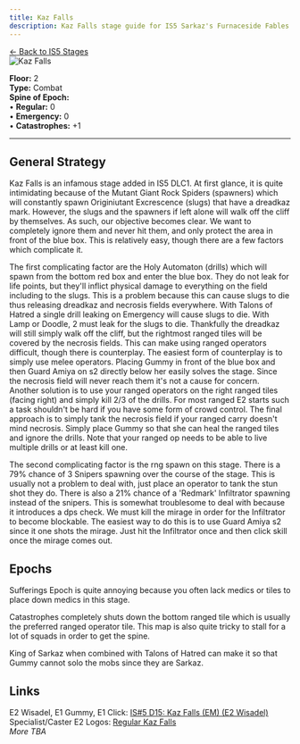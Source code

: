 ```yaml
---
title: Kaz Falls
description: Kaz Falls stage guide for IS5 Sarkaz's Furnaceside Fables
---
```


<div class="back-button-container">
  <a href="/is5-sarkaz/stages/" class="back-button">
    <span class="back-arrow">←</span>
    <span class="back-text">Back to IS5 Stages</span>
  </a>
</div>


<img src="/stages/is5/kaz-falls.png" alt="Kaz Falls" />

**Floor:** 2  
**Type:** Combat  
**Spine of Epoch:**<br />
• **Regular:** 0<br />
• **Emergency:** 0<br />
• **Catastrophes:** +1

---


<StrategySection title="Stage Analysis" author="Bait" defaultOpen={true}>

General Strategy
-------------
Kaz Falls is an infamous stage added in IS5 DLC1. At first glance, it is quite intimidating because of the Mutant Giant Rock Spiders (spawners) which will constantly spawn Originiutant Excrescence (slugs) that have a dreadkaz mark. However, the slugs and the spawners if left alone will walk off the cliff by themselves. As such, our objective becomes clear. We want to completely ignore them and never hit them, and only protect the area in front of the blue box. This is relatively easy, though there are a few factors which complicate it.

The first complicating factor are the Holy Automaton (drills) which will spawn from the bottom red box and enter the blue box. They do not leak for life points, but they'll inflict physical damage to everything on the field including to the slugs. This is a problem because this can cause slugs to die thus releasing dreadkaz and necrosis fields everywhere. With Talons of Hatred a single drill leaking on Emergency will cause slugs to die. With Lamp or Doodle, 2 must leak for the slugs to die. Thankfully the dreadkaz will still simply walk off the cliff, but the rightmost ranged tiles will be covered by the necrosis fields. This can make using ranged operators difficult, though there is counterplay. The easiest form of counterplay is to simply use melee operators. Placing Gummy in front of the blue box and then Guard Amiya on s2 directly below her easily solves the stage. Since the necrosis field will never reach them it's not a cause for concern. Another solution is to use your ranged operators on the right ranged tiles (facing right) and simply kill 2/3 of the drills. For most ranged E2 starts such a task shouldn't be hard if you have some form of crowd control. The final approach is to simply tank the necrosis field if your ranged carry doesn't mind necrosis. Simply place Gummy so that she can heal the ranged tiles and ignore the drills. Note that your ranged op needs to be able to live multiple drills or at least kill one.

The second complicating factor is the rng spawn on this stage. There is a 79% chance of 3 Snipers spawning over the course of the stage. This is usually not a problem to deal with, just place an operator to tank the stun shot they do. There is also a 21% chance of a 'Redmark' Infiltrator spawning instead of the snipers. This is somewhat troublesome to deal with because it introduces a dps check. We must kill the mirage in order for the Infiltrator to become blockable. The easiest way to do this is to use Guard Amiya s2 since it one shots the mirage. Just hit the Infiltrator once and then click skill once the mirage comes out. 

Epochs
-------------
Sufferings Epoch is quite annoying because you often lack medics or tiles to place down medics in this stage.

Catastrophes completely shuts down the bottom ranged tile which is usually the preferred ranged operator tile. This map is also quite tricky to stall for a lot of squads in order to get the spine.

King of Sarkaz when combined with Talons of Hatred can make it so that Gummy cannot solo the mobs since they are Sarkaz.

</StrategySection>

Links
-------------
E2 Wisadel, E1 Gummy, E1 Click: [IS#5 D15: Kaz Falls (EM) (E2 Wisadel)](https://youtu.be/jA-7LWQSIgw?si=N5ID6a9Xlt7HOlUx) <br />
Specialist/Caster E2 Logos: [Regular Kaz Falls](https://www.bilibili.com/video/BV1UXX3YDEGe/?p=6) <br />
*More TBA*

